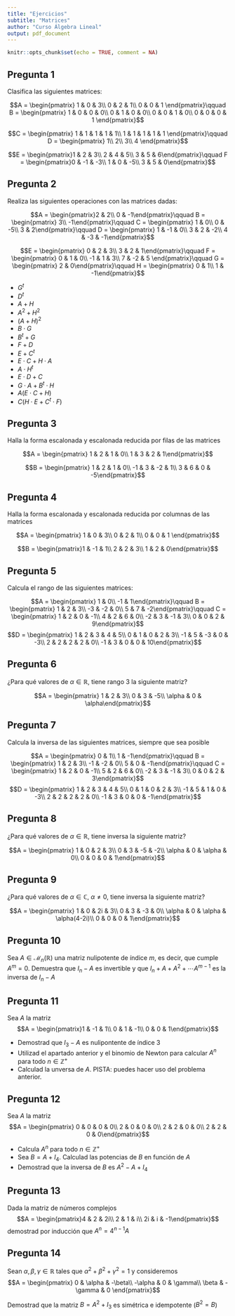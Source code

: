 ```yaml
---
title: "Ejercicios"
subtitle: "Matrices"
author: "Curso Álgebra Lineal"
output: pdf_document
---
```


```r
knitr::opts_chunk$set(echo = TRUE, comment = NA)
```

## Pregunta 1

Clasifica las siguientes matrices:

$$A = \begin{pmatrix}
1 & 0 & 3\\
0 & 2 & 1\\
0 & 0 & 1
\end{pmatrix}\qquad B = \begin{pmatrix}
1 & 0 & 0 & 0\\
0 & 1 & 0 & 0\\
0 & 0 & 1 & 0\\
0 & 0 & 0 & 1
\end{pmatrix}$$

$$C = \begin{pmatrix}
1 & 1 & 1 & 1 & 1\\
1 & 1 & 1 & 1 & 1
\end{pmatrix}\qquad D = \begin{pmatrix} 
1\\ 2\\ 3\\ 4
\end{pmatrix}$$

$$E = \begin{pmatrix}1 & 2 & 3\\
2 & 4 & 5\\
3 & 5 & 6\end{pmatrix}\qquad F = \begin{pmatrix}0 & -1 & -3\\
1 & 0 & -5\\
3 & 5 & 0\end{pmatrix}$$

## Pregunta 2

Realiza las siguientes operaciones con las matrices dadas:

$$A = \begin{pmatrix}2 & 2\\
0 & -1\end{pmatrix}\qquad B = \begin{pmatrix}
3\\ -1\end{pmatrix}\qquad C = \begin{pmatrix}
1 & 0\\
0 & -5\\
3 & 2\end{pmatrix}\qquad D = \begin{pmatrix}
1 & -1 & 0\\
3 & 2 & -2\\
4 & -3 & -1\end{pmatrix}$$

$$E = \begin{pmatrix}
0 & 2 & 3\\
3 & 2 & 1\end{pmatrix}\qquad F = \begin{pmatrix} 
0 & 1 & 0\\
-1 & 1 & 3\\
7 & -2 & 5
\end{pmatrix}\qquad G = \begin{pmatrix}
2 & 0\end{pmatrix}\qquad H = \begin{pmatrix}
0 & 1\\ 
1 & -1\end{pmatrix}$$

- $G^t$
- $D^t$
- $A+H$
- $A^2+H^2$
- $(A+H)^2$
- $B\cdot G$
- $B^t+G$
- $F+D$
- $E+C^t$
- $E\cdot C+H\cdot A$
- $A\cdot H^t$
- $E\cdot D+C$
- $G\cdot A+B^t\cdot H$
- $A(E\cdot C+H)$
- $C(H\cdot E+C^t\cdot F)$



## Pregunta 3

Halla la forma escalonada y escalonada reducida por filas de las matrices

$$A = \begin{pmatrix}
1 & 2 & 1 & 0\\
1 & 3 & 2 & 1\end{pmatrix}$$

$$B = \begin{pmatrix}
1 & 2 & 1 & 0\\
-1 & 3 & -2 & 1\\
3 & 6 & 0 & -5\end{pmatrix}$$

## Pregunta 4

Halla la forma escalonada y escalonada reducida por columnas de las matrices

$$A = \begin{pmatrix}
1 & 0 & 3\\
0 & 2 & 1\\
0 & 0 & 1
\end{pmatrix}$$

$$B = \begin{pmatrix}1 & -1 & 1\\
2 & 2 & 3\\
1 & 2 & 0\end{pmatrix}$$

## Pregunta 5

Calcula el rango de las siguientes matrices:

$$A = \begin{pmatrix}
1 & 0\\
-1 & 1\end{pmatrix}\qquad B = \begin{pmatrix}
1 & 2 & 3\\
-3 & -2 & 0\\
5 & 7 & -2\end{pmatrix}\qquad C = \begin{pmatrix}
1 & 2 & 0 & -1\\
4 & 2 & 6 & 0\\
-2 & 3 & -1 & 3\\
0 & 0 & 2 & 9\end{pmatrix}$$
$$D = \begin{pmatrix}
1 & 2 & 3 & 4 & 5\\
0 & 1 & 0 & 2 & 3\\
-1 & 5 & -3 & 0 & -3\\
2 & 2 & 2 & 2 & 0\\
-1 & 3 & 0 & 0 & 10\end{pmatrix}$$

## Pregunta 6

¿Para qué valores de $\alpha\in\mathbb{R}$, tiene rango 3 la siguiente matriz?

$$A = \begin{pmatrix} 1 & 2 & 3\\
0 & 3 & -5\\
\alpha & 0 & \alpha\end{pmatrix}$$

## Pregunta 7

Calcula la inversa de las siguientes matrices, siempre que sea posible

$$A = \begin{pmatrix}
0 & 1\\
1 & -1\end{pmatrix}\qquad B = \begin{pmatrix}
1 & 2 & 3\\
-1 & -2 & 0\\
5 & 0 & -1\end{pmatrix}\qquad C = \begin{pmatrix}
1 & 2 & 0 & -1\\
5 & 2 & 6 & 0\\
-2 & 3 & -1 & 3\\
0 & 0 & 2 & 3\end{pmatrix}$$
$$D = \begin{pmatrix}
1 & 2 & 3 & 4 & 5\\
0 & 1 & 0 & 2 & 3\\
-1 & 5 & 1 & 0 & -3\\
2 & 2 & 2 & 2 & 0\\
-1 & 3 & 0 & 0 & -1\end{pmatrix}$$

## Pregunta 8

¿Para qué valores de $\alpha\in\mathbb{R}$, tiene inversa la siguiente matriz?

$$A = \begin{pmatrix} 1 & 0 & 2 & 3\\
0 & 3 & -5 & -2\\
\alpha & 0 & \alpha & 0\\
0 & 0 & 0 & 1\end{pmatrix}$$

## Pregunta 9

¿Para qué valores de $\alpha\in\mathbb{C},\ \alpha\ne 0$, tiene inversa la siguiente matriz?

$$A = \begin{pmatrix} 1 & 0 & 2i & 3\\
0 & 3 & -3 & 0\\
\alpha & 0 & \alpha & \alpha(4-2i)\\
0 & 0 & 0 & 1\end{pmatrix}$$

## Pregunta 10

Sea $A\in\mathcal{M}_n(\mathbb{R})$ una matriz nulipotente de índice $m$, es decir, que cumple $A^m=0$. Demuestra que $I_n-A$ es invertible y que $I_n+A+A^2+\cdots A^{m-1}$ es la inversa de $I_n-A$

## Pregunta 11

Sea $A$ la matriz $$A = \begin{pmatrix}1 & -1 & 1\\
0 & 1 & -1\\
0 & 0 & 1\end{pmatrix}$$

- Demostrad que $I_3-A$ es nulipontente de índice 3
- Utilizad el apartado anterior y el binomio de Newton para calcular $A^n$ para todo $n\in\mathbb{Z}^+$
- Calculad la unversa de $A$. PISTA: puedes hacer uso del problema anterior.

## Pregunta 12

Sea $A$ la matriz $$A = \begin{pmatrix}
0 & 0 & 0 & 0\\
2 & 0 & 0 & 0\\
2 & 2 & 0 & 0\\
2 & 2 & 0 & 0\end{pmatrix}$$

- Calcula $A^n$ para todo $n\in\mathbb{Z}^+$
- Sea $B = A+I_4$. Calculad las potencias de $B$ en función de $A$
- Demostrad que la inversa de $B$ es $A^2-A+I_4$

## Pregunta 13

Dada la matriz de números complejos
$$A = \begin{pmatrix}4 & 2 & 2i\\
2 & 1 & i\\
2i & i & -1\end{pmatrix}$$
demostrad por inducción que $A^n = 4^{n-1}A$

## Pregunta 14

Sean $\alpha,\beta,\gamma\in\mathbb{R}$ tales que $\alpha^2+\beta^2+\gamma^2 = 1$ y consideremos
$$A = \begin{pmatrix}
0 & \alpha & -\beta\\
-\alpha & 0  & \gamma\\
\beta & -\gamma & 0
\end{pmatrix}$$

Demostrad que la matriz $B = A^2+I_3$ es simétrica e idempotente ($B^2 = B$)

